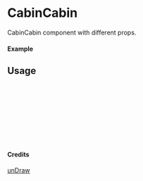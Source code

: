 
<Meta of={CabinCabin} title="unDraw/CabinCabin" />

# CabinCabin

CabinCabin component with different props.

#### Example

<Canvas of={CabinCabin.Primary} />

## Usage

```ts
import { CabinCabin } from "yadl-ui";

const Example = () => {
  return (
      <CabinCabin />
  );
};

export default Example;
```

#### Credits
[unDraw](https://undraw.co/illustrations)
